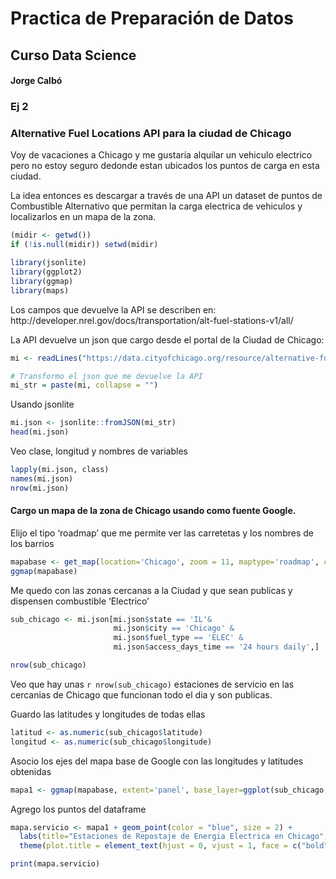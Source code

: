 # Practica de Preparación de Datos
## Curso Data Science
#### Jorge Calbó


### Ej 2
### Alternative Fuel Locations API para la ciudad de Chicago
Voy de vacaciones a Chicago y me gustaría alquilar un vehiculo electrico pero no estoy seguro dedonde estan ubicados los puntos de carga en esta ciudad.

La idea entonces es descargar a través de una API un dataset de puntos de Combustible Alternativo que permitan la carga electrica de vehiculos y localizarlos en un mapa de la zona. 

```r
(midir <- getwd())
if (!is.null(midir)) setwd(midir)

library(jsonlite)
library(ggplot2)
library(ggmap)
library(maps)
```

Los campos que devuelve la API se describen en:
http://developer.nrel.gov/docs/transportation/alt-fuel-stations-v1/all/

La API devuelve un json que cargo desde el portal de la Ciudad de Chicago:

```r
mi <- readLines("https://data.cityofchicago.org/resource/alternative-fuel-locations.json",warn="F")

# Transformo el json que me devuelve la API
mi_str = paste(mi, collapse = "")
```

Usando jsonlite
```r
mi.json <- jsonlite::fromJSON(mi_str)
head(mi.json)
```

Veo clase, longitud y nombres de variables
```r
lapply(mi.json, class)
names(mi.json)
nrow(mi.json)
```
#### Cargo un mapa de la zona de Chicago usando como fuente Google.
Elijo el tipo 'roadmap' que me permite ver las carretetas y los nombres de los barrios
```r
mapabase <- get_map(location='Chicago', zoom = 11, maptype='roadmap', color='color', source='google')
ggmap(mapabase)
```

Me quedo con las zonas cercanas a la Ciudad y que sean publicas y dispensen combustible 'Electrico'
```r
sub_chicago <- mi.json[mi.json$state == 'IL'& 
                       mi.json$city == 'Chicago' & 
                       mi.json$fuel_type == 'ELEC' &
                       mi.json$access_days_time == '24 hours daily',]

nrow(sub_chicago)
```

Veo que hay unas `r nrow(sub_chicago)` estaciones de servicio en las cercanias de Chicago que funcionan todo el dia y son publicas.

Guardo las latitudes y longitudes de todas ellas

```r
latitud <- as.numeric(sub_chicago$latitude)
longitud <- as.numeric(sub_chicago$longitude)
```

Asocio los ejes del mapa base de Google con las longitudes y latitudes obtenidas 
```r
mapa1 <- ggmap(mapabase, extent='panel', base_layer=ggplot(sub_chicago,aes(x=longitud, y=latitud)))
```

Agrego los puntos del dataframe
```r
mapa.servicio <- mapa1 + geom_point(color = "blue", size = 2) + 
  labs(title="Estaciones de Repostaje de Energia Electrica en Chicago",x="Longitud", y="Latitud") + 
  theme(plot.title = element_text(hjust = 0, vjust = 1, face = c("bold")))

print(mapa.servicio)
```
